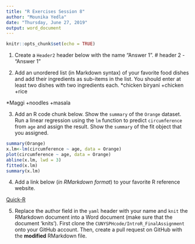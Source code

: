 ```yaml
---
title: "R Exercises Session 8"
author: "Mounika Yedla"
date: "Thursday, June 27, 2019"
output: word_document
---
```


```r
knitr::opts_chunk$set(echo = TRUE)
```

1. Create a `Header2` header below with the name "Answer 1".
# header 2 - "Answer 1"

2. Add an unordered list (in Markdown syntax) of your favorite food dishes and
add their ingredients as sub-items in the list. You should enter at least two
dishes with two ingredients each.
*chicken biryani
          +chicken
          +rice
          
*Maggi
    +noodles
    +masala

3. Add an R code chunk below. Show the `summary` of the `Orange` dataset. Run a
linear regression using the `lm` function to predict `circumference` from `age`
and assign the result. Show the `summary` of the fit object that you assigned. 
```r
summary(Orange)
x.lm<-lm(circumference ~ age, data = Orange)
plot(circumference ~ age, data = Orange)
abline(x.lm, lwd = 3)
fitted(x.lm)
summary(x.lm)

```

4. Add a link below (_in RMarkdown format_) to your favorite R reference website.

[Quick-R](https://www.statmethods.net/)

5. Replace the author field in the `yaml` header with your name and `knit` the
RMarkdown document into a Word document (make sure that the document 'knits').
First clone the `CUNYSPHcode/IntroR_FinalAssignment` onto your GitHub account.
Then, create a pull request on GitHub with the **modified** RMarkdown file. 

